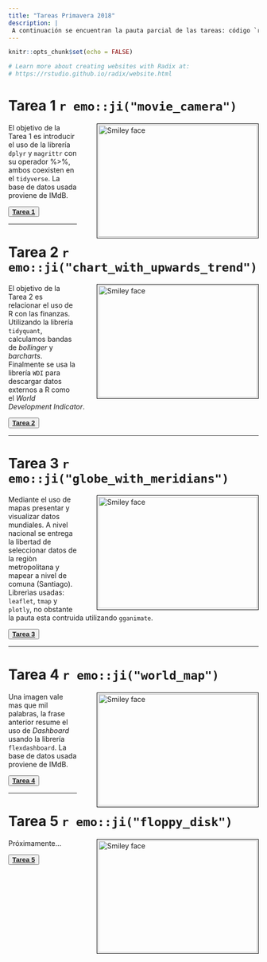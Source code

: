 ```yaml
---
title: "Tareas Primavera 2018"
description: |
 A continuación se encuentran la pauta parcial de las tareas: código `r emo::ji("heavy_plus_sign")` enunciado. El código de la página en Redix como el R Markdown se encuentran en un repositorio en `r emo::ji("heart")` [**Github**](https://github.com/GaboCg) `r emo::ji("heart")`. 
---
```


```r
knitr::opts_chunk$set(echo = FALSE)

# Learn more about creating websites with Radix at:
# https://rstudio.github.io/radix/website.html

```

# Tarea 1 `r emo::ji("movie_camera")`

<p>
<img src="images/images_hw1.png" alt="Smiley face" style="float: right; width:320px; height:225px; margin-bottom: 0px 10px;
margin-left: 40px ; border: solid black 1px; padding: 2px">
El objetivo de la Tarea 1 es introducir el uso de la librería `dplyr` y `magrittr` con su operador %>%, ambos coexisten en el `tidyverse`. La base de datos usada proviene de IMdB.

<button class="button" onclick="myFunction()"> 
[**Tarea 1**](spring_2018//homeworks/HW1/HWS1.html)
</button>

</p>

---

# Tarea 2 `r emo::ji("chart_with_upwards_trend")`

<p>
<img src="images/images_hw2.png" alt="Smiley face" style="float: right; width:320px; height:225px; margin-bottom: 0px 10px;
margin-left: 40px ; border: solid black 1px; padding: 2px">
El objetivo de la Tarea 2 es relacionar el uso  de R con las finanzas. Utilizando la librería `tidyquant`, calculamos bandas de *bollinger* y *barcharts*. Finalmente se usa la librería `WDI` para descargar datos externos a R como el *World Development Indicator*.   

<button class="button" onclick="myFunction()"> 
[**Tarea 2**](spring_2018/homeworks/HW2/HWS2.html)
</button>

</p>

---

# Tarea 3 `r emo::ji("globe_with_meridians")`

<p>
<img src="images/images_hw3.png" alt="Smiley face" style="float: right; width:320px; height:225px; margin-bottom: 0px 10px;
margin-left: 40px ; border: solid black 1px; padding: 2px">
Mediante el uso de mapas presentar y visualizar datos mundiales. A nivel nacional se entrega la libertad de seleccionar datos de la regiòn metropolitana y mapear a nivel de comuna (Santiago). Librerìas usadas: `leaflet`, `tmap` y `plotly`, no obstante la pauta esta contruida utilizando `gganimate`.

<button class="button" onclick="myFunction()"> 
[**Tarea 3**](spring_2018/homeworks/HW3/HWS3.html)
</button>

</p>

---

# Tarea 4 `r emo::ji("world_map")`

<p>
<img src="images/images_hw4.png" alt="Smiley face" style="float: right; width:320px; height:225px; margin-bottom: 0px 10px;
margin-left: 40px ; border: solid black 1px; padding: 2px">
Una imagen vale mas que mil palabras, la frase anterior resume el uso de *Dashboard* usando la librería `flexdashboard`. 
La base de datos usada proviene de IMdB.

<button class="button" onclick="myFunction()"> 
[**Tarea 4**](spring_2018/homeworks/HW4/HWS4.html)
</button>

</p>


---

# Tarea 5 `r emo::ji("floppy_disk")`

<p>
<img src="images/images_hw5.png" alt="Smiley face" style="float: right; width:320px; height:225px; margin-bottom: 0px 10px;
margin-left: 40px ; border: solid black 1px; padding: 2px">
Próximamente...

<button class="button" onclick="myFunction()"> 
[**Tarea 5**](spring_2018/homeworks/HW5/HWS5.html)
</button>

</p>

